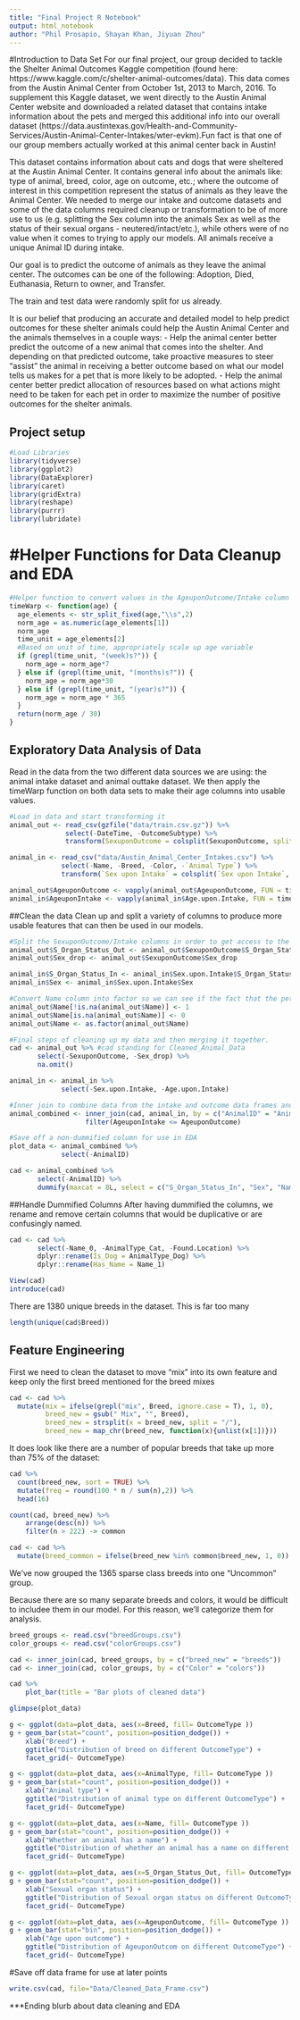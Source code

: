 ```yaml
---
title: "Final Project R Notebook"
output: html_notebook
author: "Phil Prosapio, Shayan Khan, Jiyuan Zhou"
---
```


#Introduction to Data Set
For our final project, our group decided to tackle the Shelter Animal Outcomes Kaggle competition (found here: https://www.kaggle.com/c/shelter-animal-outcomes/data). This data comes from the Austin Animal Center from October 1st, 2013 to March, 2016. To supplement this Kaggle dataset, we went directly to the Austin Animal Center website and downloaded a related dataset that contains intake information about the pets and merged this additional info into our overall dataset (https://data.austintexas.gov/Health-and-Community-Services/Austin-Animal-Center-Intakes/wter-evkm).Fun fact is that one of our group members actually worked at this animal center back in Austin!

This dataset contains information about cats and dogs that were sheltered at the Austin Animal Center. It contains general info about the animals like: type of animal, breed, color, age on outcome, etc.; where the outcome of interest in this competition represent the status of animals as they leave the Animal Center. We needed to merge our intake and outcome datasets and some of the data columns required cleanup or transformation to be of more use to us (e.g. splitting the Sex column into the animals Sex as well as the status of their sexual organs - neutered/intact/etc.), while others were of no value when it comes to trying to apply our models. All animals receive a unique Animal ID during intake.

Our goal is to predict the outcome of animals as they leave the animal center. The outcomes can be one of the following: Adoption, Died, Euthanasia, Return to owner, and Transfer.

The train and test data were randomly split for us already.  

It is our belief that producing an accurate and detailed model to help predict outcomes for these shelter animals could help the Austin Animal Center and the animals themselves in a couple ways:
- Help the animal center better predict the outcome of a new animal that comes into the shelter. And depending on that predicted outcome, take proactive measures to steer "assist" the animal in receiving a better outcome based on what our model tells us makes for a pet that is more likely to be adopted.
- Help the animal center better predict allocation of resources based on what actions might need to be taken for each pet in order to maximize the number of positive outcomes for the shelter animals.

## Project setup
```r
#Load Libraries
library(tidyverse)
library(ggplot2)
library(DataExplorer)
library(caret)
library(gridExtra)
library(reshape)
library(purrr)
library(lubridate)
```

# #Helper Functions for Data Cleanup and EDA
```r
#Helper function to convert values in the AgeuponOutcome/Intake column from time strings (e.g. 1 year, 2 months, etc.) into time in months
timeWarp <- function(age) {
  age_elements <- str_split_fixed(age,"\\s",2)
  norm_age = as.numeric(age_elements[1])
  norm_age
  time_unit = age_elements[2]
  #Based on unit of time, appropriately scale up age variable
  if (grepl(time_unit, "(week)s?")) {
    norm_age = norm_age*7
  } else if (grepl(time_unit, "(months)s?")) {
    norm_age = norm_age*30
  } else if (grepl(time_unit, "(year)s?")) {
    norm_age = norm_age * 365
  }
  return(norm_age / 30)
}
```


## Exploratory Data Analysis of Data
Read in the data from the two different data sources we are using: the animal intake dataset and animal outtake dataset. We then apply the timeWarp function on both data sets to make their age columns into usable values.
```r
#Load in data and start transforming it
animal_out <- read_csv(gzfile("data/train.csv.gz")) %>% 
              select(-DateTime, -OutcomeSubtype) %>% 
              transform(SexuponOutcome = colsplit(SexuponOutcome, split = "\\s+", names = c('S_Organ_Status_Out', 'Sex_drop')))

animal_in <- read_csv("data/Austin_Animal_Center_Intakes.csv") %>% 
             select(-Name, -Breed, -Color, -`Animal Type`) %>% 
             transform(`Sex upon Intake` = colsplit(`Sex upon Intake`, split = "\\s+", names = c('S_Organ_Status_In', 'Sex')))

animal_out$AgeuponOutcome <- vapply(animal_out$AgeuponOutcome, FUN = timeWarp, FUN.VALUE = double(1)) 
animal_in$AgeuponIntake <- vapply(animal_in$Age.upon.Intake, FUN = timeWarp, FUN.VALUE = double(1)) 
```

##Clean the data
Clean up and split a variety of columns to produce more usable features that can then be used in our models.
```r
#Split the SexuponOutcome/Intake columns in order to get access to the pets sex as well as the status of their sexual organs (neutered, intact, etc.)
animal_out$S_Organ_Status_Out <- animal_out$SexuponOutcome$S_Organ_Status_Out
animal_out$Sex_drop <- animal_out$SexuponOutcome$Sex_drop

animal_in$S_Organ_Status_In <- animal_in$Sex.upon.Intake$S_Organ_Status_In
animal_in$Sex <- animal_in$Sex.upon.Intake$Sex

#Convert Name column into factor so we can see if the fact that the pet had a name documented affected it's outcome. 1=Had Name, 0=Name Unknown
animal_out$Name[!is.na(animal_out$Name)] <- 1
animal_out$Name[is.na(animal_out$Name)] <- 0
animal_out$Name <- as.factor(animal_out$Name)

#Final steps of cleaning up my data and then merging it together.
cad <- animal_out %>% #cad standing for Cleaned_Animal_Data
       select(-SexuponOutcome, -Sex_drop) %>% 
       na.omit()

animal_in <- animal_in %>% 
             select(-Sex.upon.Intake, -Age.upon.Intake)

#Inner join to combine data from the intake and outcome data frames and merge each row based on the unique Animal ID.
animal_combined <- inner_join(cad, animal_in, by = c("AnimalID" = "Animal.ID"), all.x=TRUE) %>% 
                   filter(AgeuponIntake <= AgeuponOutcome)

#Save off a non-dummified column for use in EDA
plot_data <- animal_combined %>%
             select(-AnimalID)

cad <- animal_combined %>%
       select(-AnimalID) %>% 
       dummify(maxcat = 8L, select = c("S_Organ_Status_In", "Sex", "Name", "S_Organ_Status_Out", "AnimalType", "Intake.Type", "Intake.Condition"))
```

##Handle Dummified Columns
After having dummified the columns, we rename and remove certain columns that would be duplicative or are confusingly named.
```r
cad <- cad %>% 
       select(-Name_0, -AnimalType_Cat, -Found.Location) %>% 
       dplyr::rename(Is_Dog = AnimalType_Dog) %>% 
       dplyr::rename(Has_Name = Name_1)
```


```r
View(cad)
introduce(cad)
```

There are 1380 unique breeds in the dataset. This is far too many
```r
length(unique(cad$Breed))
```

## Feature Engineering
First we need to clean the dataset to move "mix" into its own feature and keep only the first breed mentioned for the breed mixes
```r
cad <- cad %>%
  mutate(mix = ifelse(grepl("mix", Breed, ignore.case = T), 1, 0),
         breed_new = gsub(" Mix", "", Breed),
         breed_new = strsplit(x = breed_new, split = "/"),
         breed_new = map_chr(breed_new, function(x){unlist(x[1])}))
```

It does look like there are a number of popular breeds that take up more than 75% of the dataset:
```r
cad %>%
  count(breed_new, sort = TRUE) %>%
  mutate(freq = round(100 * n / sum(n),2)) %>%
  head(16)
```
```r
count(cad, breed_new) %>%
    arrange(desc(n)) %>%
    filter(n > 222) -> common

cad <- cad %>%
  mutate(breed_common = ifelse(breed_new %in% common$breed_new, 1, 0))
```
We've now grouped the 1365 sparse class breeds into one "Uncommon" group.

Because there are so many separate breeds and colors, it would be difficult to includee them in our model. For this reason, we'll categorize them for analysis.
```r
breed_groups <- read.csv("breedGroups.csv")
color_groups <- read.csv("colorGroups.csv")

cad <- inner_join(cad, breed_groups, by = c("breed_new" = "breeds"))
cad <- inner_join(cad, color_groups, by = c("Color" = "colors"))
```
```r
cad %>%
    plot_bar(title = "Bar plots of cleaned data")
```


```r
glimpse(plot_data)
```

```r
g <- ggplot(data=plot_data, aes(x=Breed, fill= OutcomeType )) 
g + geom_bar(stat="count", position=position_dodge()) +
    xlab("Breed") +
    ggtitle("Distribution of breed on different OutcomeType") +
    facet_grid(~ OutcomeType)
```

```r
g <- ggplot(data=plot_data, aes(x=AnimalType, fill= OutcomeType )) 
g + geom_bar(stat="count", position=position_dodge()) +
    xlab("Animal type") +
    ggtitle("Distribution of animal type on different OutcomeType") +
    facet_grid(~ OutcomeType)
```

```r
g <- ggplot(data=plot_data, aes(x=Name, fill= OutcomeType )) 
g + geom_bar(stat="count", position=position_dodge()) +
    xlab("Whether an animal has a name") +
    ggtitle("Distribution of whether an animal has a name on different OutcomeType") +
    facet_grid(~ OutcomeType)
```

```r
g <- ggplot(data=plot_data, aes(x=S_Organ_Status_Out, fill= OutcomeType )) 
g + geom_bar(stat="count", position=position_dodge()) +
    xlab("Sexual organ status") +
    ggtitle("Distribution of Sexual organ status on different OutcomeType") +
    facet_grid(~ OutcomeType)
```
```r
g <- ggplot(data=plot_data, aes(x=AgeuponOutcome, fill= OutcomeType )) 
g + geom_bar(stat="bin", position=position_dodge()) +
    xlab("Age upon outcome") +
    ggtitle("Distribution of AgeuponOutcom on different OutcomeType") +
    facet_grid(~ OutcomeType)
```

#Save off data frame for use at later points
```r
write.csv(cad, file="Data/Cleaned_Data_Frame.csv")
```


***Ending blurb about data cleaning and EDA




